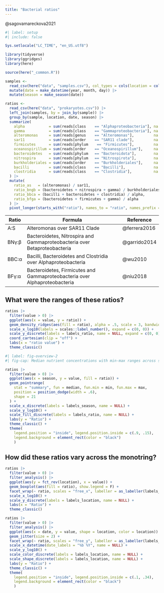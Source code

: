 ```yaml
---
title: "Bacterial ratios"
---
```


@sagovamareckova2021

```r
#| label: setup
#| include: false

Sys.setlocale("LC_TIME", "en_US.utf8")

library(tidyverse)
library(ggridges)
library(here)

source(here("_common.R"))

samples <- 
  read_csv(here("data", "samples.csv"), col_types = cols(location = col_factor(levels = locations))) |>
  mutate(date = make_datetime(year, month, day)) |> 
  mutate(season = make_season(date))

ratios <-
  read_csv(here("data", "prokaryotes.csv")) |> 
  left_join(samples, by = join_by(sample)) |> 
  group_by(sample, location, date, season) |> 
  summarize(
    alpha           = sum(reads[class    == "Alphaproteobacteria"], na.rm = T),
    gamma           = sum(reads[class    == "Gammaproteobacteria"], na.rm = T),
    alteromonas     = sum(reads[genus    == "Alteromonas"],         na.rm = T),
    sar11           = sum(reads[order    == "SAR11 clade"],         na.rm = T),
    firmicutes      = sum(reads[phylum    == "Firmicutes"],         na.rm = T),      
    oceanospirillum = sum(reads[order    == "Oceanospirillum"],     na.rm = T),
    bacteroidetes   = sum(reads[phylum   == "Bacteroidota"],        na.rm = T),
    nitrospira      = sum(reads[phylum   == "Nitrospirota"],        na.rm = T),
    burkholderiales = sum(reads[order    == "Burkholderiales"],     na.rm = T),
    bacilli         = sum(reads[class    == "Bacilli"],             na.rm = T),
    clostridia      = sum(reads[class    == "Clostridia"],          na.rm = T)
  ) |> 
  mutate(
    ratio_as   = (alteromonas) / sar11,
    ratio_bngb = (bacteroidetes + nitrospira + gamma) / burkholderiales,
    ratio_bbca = (bacilli + bacteroidetes + clostridia) / alpha,
    ratio_bfga = (bacteroidetes + firmicutes + gamma) / alpha
  ) |> 
  pivot_longer(starts_with("ratio"), names_to = "ratio", names_prefix = "ratio_")
```

| Ratio | Formula | Reference |
|--------|-----------------------------------------------|-----------------|
| A:S | Alteromonas over SAR11 Clade | @ferrera2016 |
| BNγ:β | Bacteroidetes, Nitrospira and Gammaproteobacteria over Betaproteobacteria | @garrido2014 |
| BBC:α | Bacilli, Bacteroidetes and Clostridia over Alphaproteobacteria | @wu2010 |
| BFγ:α | Bacteroidetes, Firmicutes and Gammaproteobacteria over Alphaproteobacteria | @niu2018 |

## What were the ranges of these ratios?

```r
ratios |> 
  filter(value > 0) |> 
  ggplot(aes(x = value, y = ratio)) +
  geom_density_ridges(aes(fill = ratio), alpha = .5, scale = 3, bandwidth = .2, show.legend = F) +
  scale_x_log10(labels = scales::label_number(), expand = c(0, 0)) +
  scale_y_discrete(labels = labels_ratio, name = NULL, expand = c(0, 0)) +
  coord_cartesian(clip = "off") +
  labs(x = "ratio value") +
  theme_classic()
```

```r
#| label: fig-overview-2
#| fig-cap: Median nutrient concentrations with min-max ranges across seasons. Vertical axis in logarithmic scale.

ratios |> 
  filter(value > 0) |> 
  ggplot(aes(x = season, y = value, fill = ratio)) +
  geom_pointrange(
    stat = "summary", fun = median, fun.min = min, fun.max = max,
    position = position_dodge(width = .6),
    shape = 21
  ) + 
  scale_x_discrete(labels = labels_season, name = NULL) +
  scale_y_log10() +
  scale_fill_discrete(labels = labels_ratio, name = NULL) +
  labs(y = "Ratio") +
  theme_classic() +
  theme(
    legend.position = "inside", legend.position.inside = c(.9, .15), 
    legend.background = element_rect(color = "black")
    )
```

## How did these ratios vary across the monotring?

```r
ratios |>
  filter(value > 0) |> 
  filter_analysis() |> 
  ggplot(aes(y = fct_rev(location), x = value)) +
  geom_boxplot(aes(fill = ratio), show.legend = F) +
  facet_wrap(~ ratio, scales = "free_x", labeller = as_labeller(labels_ratio)) +
  scale_x_log10() +
  scale_y_discrete(labels = labels_location, name = NULL) +
  labs(x = "Ratio") +
  theme_classic()
```

```r
ratios |>
  filter(value > 0) |> 
  filter_analysis() |> 
  ggplot(aes(x = date, y = value, shape = location, color = location)) +
  geom_jitter(size = 2) +
  facet_wrap(~ ratio, scales = "free_y", labeller = as_labeller(labels_ratio)) +
  scale_x_datetime(date_labels = "%b %Y", name = NULL) +
  scale_y_log10() +
  scale_color_discrete(labels = labels_location, name = NULL) +
  scale_shape_discrete(labels = labels_location, name = NULL) +
  labs(y = "Ratio") +
  theme_classic() +
  theme(
    legend.position = "inside", legend.position.inside = c(.1, .34), 
    legend.background = element_rect(color = "black")
    )
```
